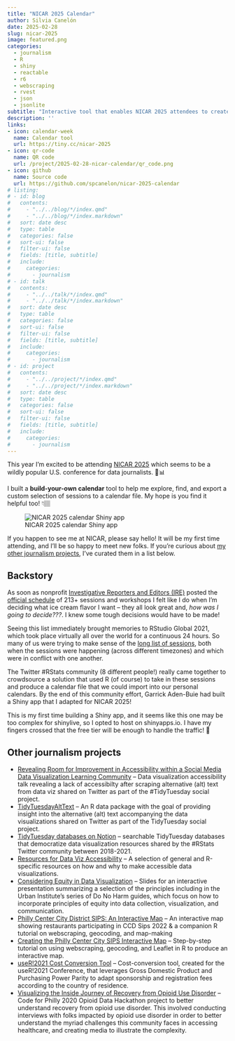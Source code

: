 ```yaml
---
title: "NICAR 2025 Calendar"
author: Silvia Canelón
date: 2025-02-28
slug: nicar-2025
image: featured.png
categories:
  - journalism
  - R
  - shiny
  - reactable
  - r6
  - webscraping
  - rvest
  - json
  - jsonlite
subtitle: "Interactive tool that enables NICAR 2025 attendees to create a calendar file (.ics) from a custom selection of conference sessions posted on the [NICAR 2025 schedule](https://schedules.ire.org/nicar-2025/)."
description: ''
links:
- icon: calendar-week
  name: Calendar tool
  url: https://tiny.cc/nicar-2025
- icon: qr-code
  name: QR code
  url: /project/2025-02-28-nicar-calendar/qr_code.png
- icon: github
  name: Source code
  url: https://github.com/spcanelon/nicar-2025-calendar
# listing: 
# - id: blog
#   contents: 
#     - "../../blog/*/index.qmd"
#     - "../../blog/*/index.markdown"
#   sort: date desc
#   type: table
#   categories: false
#   sort-ui: false
#   filter-ui: false
#   fields: [title, subtitle]
#   include:
#     categories:
#       - journalism
# - id: talk
#   contents: 
#     - "../../talk/*/index.qmd"
#     - "../../talk/*/index.markdown"
#   sort: date desc
#   type: table
#   categories: false
#   sort-ui: false
#   filter-ui: false
#   fields: [title, subtitle]
#   include:
#     categories:
#       - journalism
# - id: project
#   contents: 
#     - "../../project/*/index.qmd"
#     - "../../project/*/index.markdown"
#   sort: date desc
#   type: table
#   categories: false
#   sort-ui: false
#   filter-ui: false
#   fields: [title, subtitle]
#   include:
#     categories:
#       - journalism
---
```


This year I'm excited to be attending [NICAR 2025](https://www.ire.org/training/conferences/nicar-2025/) which seems to be a wildly popular U.S. conference for data journalists. 🥳📊

I built a **build-your-own calendar** tool to help me explore, find, and export a custom selection of sessions to a calendar file. My hope is you find it helpful too! 👇🏽

![NICAR 2025 calendar Shiny app](social-card.png){fig-alt="Shiny app table of NICAR 2025 sessions, displaying fields including session type, time, length, skill level, location, and whether the recorded. The interactive options to filter the sessions include a keyword search bar, a radio button for the day of the conference, a slider for the time of day, a search bar for speakers, session type, and skill level, and lastly, a radio button for whether the session will be recorded. Official conference schedule is posted online at https://schedules.ire.org/nicar-2025/index.html"}

If you happen to see me at NICAR, please say hello! It will be my first time attending, and I'll be so happy to meet new folks. If you're curious about [my other journalism projects](#other-journalism-projects), I've curated them in a list below.

## Backstory

As soon as nonprofit [Investigative Reporters and Editors (IRE)](https://www.ire.org/) posted the [official schedule](https://schedules.ire.org/nicar-2025/) of 213+ sessions and workshops I felt like I do when I'm deciding what ice cream flavor I want -- they all look great and, _how was I going to decide???_. I knew some tough decisions would have to be made!

Seeing this list immediately brought memories to RStudio Global 2021, which took place virtually all over the world for a continuous 24 hours. So many of us were trying to make sense of the [long list of sessions](https://web.archive.org/web/20210122034233/https://global.rstudio.com/student/all_events), both when the sessions were happening (across different timezones) and which were in conflict with one another.

The Twitter #RStats community (8 different people!) really came together to crowdsource a solution that used R (of course) to take in these sessions and produce a calendar file that we could import into our personal calendars. By the end of this community effort, Garrick Aden-Buie had built a Shiny app that I adapted for NICAR 2025!

This is my first time building a Shiny app, and it seems like this one may be too complex for shinylive, so I opted to host on shinyapps.io. I have my fingers crossed that the free tier will be enough to handle the traffic! 🤞

## Other journalism projects

- [Revealing Room for Improvement in Accessibility within a Social Media Data Visualization Learning Community](/talk/2021-05-04-data-viz-accessibility/) -- Data visualization accessibility talk revealing a lack of accessibilty after scraping alternative (alt) text from data viz shared on Twitter as part of the #TidyTuesday social project.
- [TidyTuesdayAltText](/project/2021-05-04-tidy-tuesday-alt-text/) -- An R data package with the goal of providing insight into the alternative (alt) text accompanying the data visualizations shared on Twitter as part of the TidyTuesday social project.
- [TidyTuesday databases on Notion](/project/2021-05-04-tidy-tuesday-alt-text/#tidytuesday-databases-on-notion) -- searchable TidyTuesday databases that democratize data visualization resources shared by the #RStats Twitter community between 2018-2021.
- [Resources for Data Viz Accessibility](/blog/2021-09-23-data-viz-a11y/) -- A selection of general and R-specific resources on how and why to make accessible data visualizations.
- [Considering Equity in Data Visualization](/talk/2024-07-10-data-equity-ldi/) -- Slides for an interactive presentation summarizing a selection of the principles including in the Urban Institute’s series of Do No Harm guides, which focus on how to incorporate principles of equity into data collection, visualization, and communication.
- [Philly Center City District SIPS: An Interactive Map](/project/2024-06-16-ccd-sips/) -- An interactive map showing restaurants participating in CCD Sips 2022 & a companion R tutorial on webscraping, geocoding, and map-making
- [Creating the Philly Center City SIPS Interactive Map](/blog/2022-05-31-ccd-sips/) -- Step-by-step tutorial on using webscraping, geocoding, and Leaflet in R to produce an interactive map.
- [useR!2021 Cost Conversion Tool](/project/2021-01-01-useR-2021/) -- Cost-conversion tool, created for the useR!2021 Conference, that leverages Gross Domestic Product and Purchasing Power Parity to adapt sponsorship and registration fees according to the country of residence.
- [Visualizing the Inside Journey of Recovery from Opioid Use Disorder](/project/2020-03-25-data-hack-opioid/) -- Code for Philly 2020 Opioid Data Hackathon project to better understand recovery from opioid use disorder. This involved conducting interviews with folks impacted by opioid use disorder in order to better understand the myriad challenges this community faces in accessing healthcare, and creating media to illustrate the complexity.


